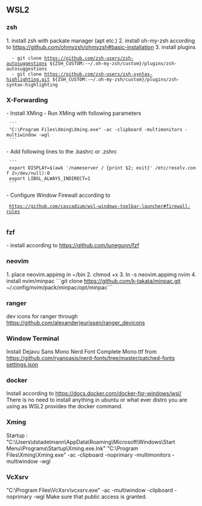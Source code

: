== WSL2 ==

=== zsh ===
1. install zsh with packate manager (apt etc.)
2. install oh-my-zsh according to https://github.com/ohmyzsh/ohmyzsh#basic-installation
3. install plugins 
   - git clone https://github.com/zsh-users/zsh-autosuggestions ${ZSH_CUSTOM:-~/.oh-my-zsh/custom}/plugins/zsh-autosuggestions
   - git clone https://github.com/zsh-users/zsh-syntax-highlighting.git ${ZSH_CUSTOM:-~/.oh-my-zsh/custom}/plugins/zsh-syntax-highlighting
=== X-Forwarding ===
- Install XMing
- Run XMing with following parameters
  ```
  "C:\Program Files\Xming\Xming.exe" -ac -clipboard -multimonitors -multiwindow -wgl
  ```
- Add following lines to the .bashrc or .zshrc
  ```
  export DISPLAY=$(awk '/nameserver / {print $2; exit}' /etc/resolv.conf 2>/dev/null):0
  export LIBGL_ALWAYS_INDIRECT=1
  ```
- Configure Window Firewall according to
  https://github.com/cascadium/wsl-windows-toolbar-launcher#firewall-rules
  
=== fzf ===
- install according to https://github.com/junegunn/fzf

=== neovim ===
1. place neovim.appimg in ~/bin
2. chmod +x
3. ln -s neovim.appimg nvim
4. install nvim/minpac ```git clone https://github.com/k-takata/minpac.git ~/.config/nvim/pack/minpac/opt/minpac```

=== ranger ===
dev icons for ranger through https://github.com/alexanderjeurissen/ranger_devicons

=== Window Terminal ===
Install Dejavu Sans Mono Nerd Font Complete Mono.ttf from https://github.com/ryanoasis/nerd-fonts/tree/master/patched-fonts
[[settings.json]]


=== docker ===
Install according to https://docs.docker.com/docker-for-windows/wsl/
There is no need to install anything in ubuntu or what ever distro you are using as WSL2 provides the docker command.

=== Xming ===
Startup : "C:\Users\dstadelmann\AppData\Roaming\Microsoft\Windows\Start Menu\Programs\Startup\Xming.exe.lnk"
"C:\Program Files\Xming\Xming.exe" -ac -clipboard -noprimary -multimonitors -multiwindow -wgl

=== VcXsrv ===
"C:\Program Files\VcXsrv\vcxsrv.exe" -ac -multiwindow -clipboard -noprimary -wgl
Make sure that public access is granted.

